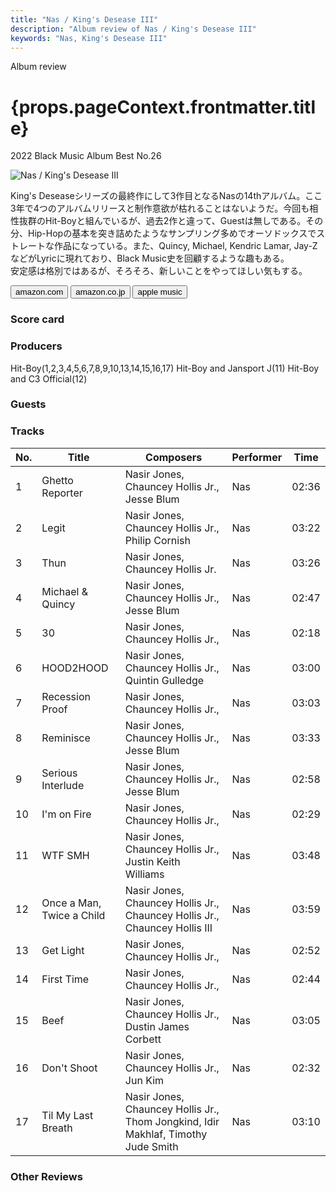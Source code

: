 ```yaml
---
title: "Nas / King's Desease III"
description: "Album review of Nas / King's Desease III"
keywords: "Nas, King's Desease III"
---
```






<p className="largeP">Album review</p>
<h1 className="h1--no--margin">{props.pageContext.frontmatter.title}</h1>
<p className="largeP">
  <Link to="/best50/2022/">2022 Black Music Album Best No.26</Link>
</p>

<Row  className="image-card-group">
	<Column colMd={3} colLg={4} noGutterMdLeft="">
       <ImageCard>

![Nas / King's Desease III](../../images/cd/nas10L.jpg)

</ImageCard>
	</Column>
	<Column colMd={4} colLg={8} noGutterMdLeft="">
		<p>
			King's Deseaseシリーズの最終作にして3作目となるNasの14thアルバム。ここ3年で4つのアルバムリリースと制作意欲が枯れることはないようだ。今回も相性抜群のHit-Boyと組んでいるが、過去2作と違って、Guestは無しである。その分、Hip-Hopの基本を突き詰めたようなサンプリング多めでオーソドックスでストレートな作品になっている。また、Quincy, Michael, Kendric Lamar, Jay-ZなどがLyricに現れており、Black Music史を回顧するような趣もある。
			<br/>安定感は格別ではあるが、そろそろ、新しいことをやってほしい気もする。
		</p>
		<div>
		  <Button className="button-right-mergin"  href="https://amzn.to/42nk2rv" renderIcon={ArrowUpRight} size='sm' kind='primary'>
  	    amazon.com
  	  </Button>
  	  <Button className="button-right-mergin"  href="https://amzn.to/43GZzyR" renderIcon={ArrowUpRight} size='sm' kind='secondary'>
  	    amazon.co.jp
  	  </Button>
			<Button className="button-right-mergin"  href="https://apple.co/3oIaKIT" renderIcon={ArrowUpRight} size='sm' kind='tertiary'>
  	   	apple music
  	  </Button>
			<AdvJS2/>
		</div>
	</Column>
</Row>
<Row >
	<Column colMd={4} colLg={4} noGutterMdLeft="">
		<div>
		  <h3>Score card</h3>
			<SliderJS1 value="2" />
		  <SliderJS2 value="2" />
			<SliderJS3 value="1" />
		  <SliderJS4 value="8" />
		</div>
	</Column>
	<Column colMd={8} colLg={8} noGutterMdLeft="">
		<div>
			<h3>Producers</h3>
			<p>
				Hit-Boy(1,2,3,4,5,6,7,8,9,10,13,14,15,16,17)
				Hit-Boy and Jansport J(11)
				Hit-Boy and C3 Official(12)
			</p>
			<h3>Guests</h3>
			<p>
			</p>
		</div>
	</Column>
</Row>

<h3>Tracks</h3>

| No. | Title                     | Composers                                                                         | Performer | Time  |
| --- | ------------------------- | --------------------------------------------------------------------------------- | --------- | ----- |
| 1   | Ghetto Reporter           | Nasir Jones, Chauncey Hollis Jr., Jesse Blum                                      | Nas       | 02:36 |
| 2   | Legit                     | Nasir Jones, Chauncey Hollis Jr., Philip Cornish                                  | Nas       | 03:22 |
| 3   | Thun                      | Nasir Jones, Chauncey Hollis Jr.                                                  | Nas       | 03:26 |
| 4   | Michael & Quincy          | Nasir Jones, Chauncey Hollis Jr., Jesse Blum                                      | Nas       | 02:47 |
| 5   | 30                        | Nasir Jones, Chauncey Hollis Jr.,                                                 | Nas       | 02:18 |
| 6   | HOOD2HOOD                 | Nasir Jones, Chauncey Hollis Jr., Quintin Gulledge                                | Nas       | 03:00 |
| 7   | Recession Proof           | Nasir Jones, Chauncey Hollis Jr.,                                                 | Nas       | 03:03 |
| 8   | Reminisce                 | Nasir Jones, Chauncey Hollis Jr., Jesse Blum                                      | Nas       | 03:33 |
| 9   | Serious Interlude         | Nasir Jones, Chauncey Hollis Jr., Jesse Blum                                      | Nas       | 02:58 |
| 10  | I'm on Fire               | Nasir Jones, Chauncey Hollis Jr.,                                                 | Nas       | 02:29 |
| 11  | WTF SMH                   | Nasir Jones, Chauncey Hollis Jr., Justin Keith Williams                           | Nas       | 03:48 |
| 12  | Once a Man, Twice a Child | Nasir Jones, Chauncey Hollis Jr., Chauncey Hollis Jr., Chauncey Hollis III        | Nas       | 03:59 |
| 13  | Get Light                 | Nasir Jones, Chauncey Hollis Jr.,                                                 | Nas       | 02:52 |
| 14  | First Time                | Nasir Jones, Chauncey Hollis Jr.,                                                 | Nas       | 02:44 |
| 15  | Beef                      | Nasir Jones, Chauncey Hollis Jr., Dustin James Corbett                            | Nas       | 03:05 |
| 16  | Don't Shoot               | Nasir Jones, Chauncey Hollis Jr., Jun Kim                                         | Nas       | 02:32 |
| 17  | Til My Last Breath        | Nasir Jones, Chauncey Hollis Jr., Thom Jongkind, Idir Makhlaf, Timothy Jude Smith | Nas       | 03:10 |

<h3>Other Reviews</h3>

<Row>
  <Column colMd={3} colLg={3} noGutterMdLeft>
    <Review1 />
  </Column>
	<Column colMd={3} colLg={3} noGutterMdLeft>
    <Review2 />
  </Column>
</Row>

<AdvJS3 />
